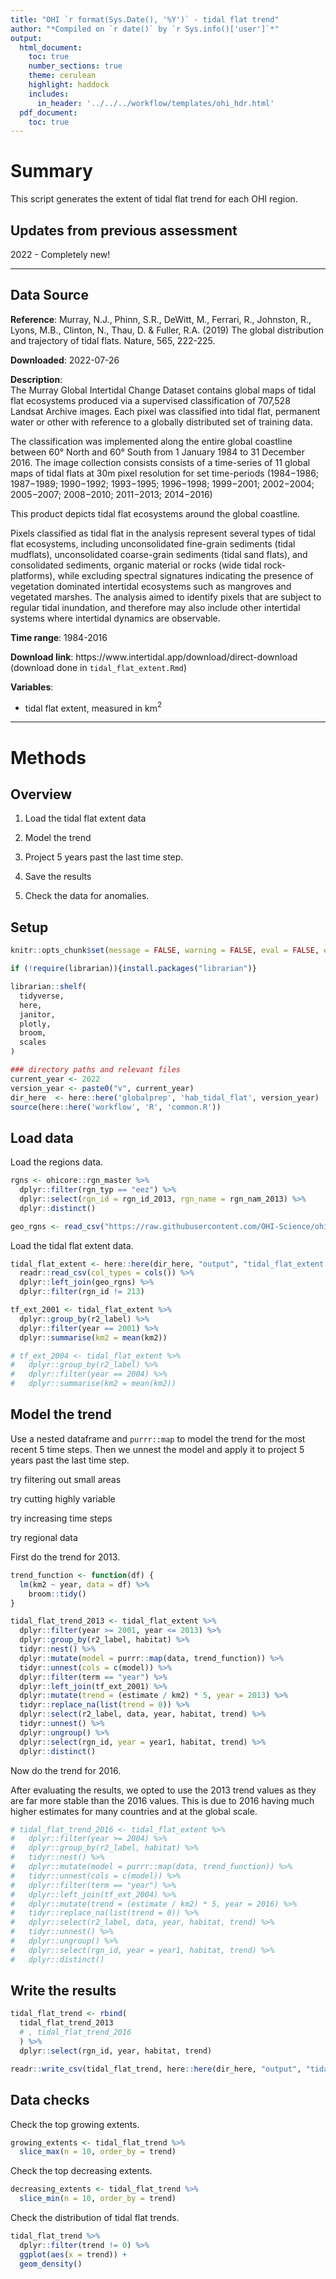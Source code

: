 ```yaml
---
title: "OHI `r format(Sys.Date(), '%Y')` - tidal flat trend"
author: "*Compiled on `r date()` by `r Sys.info()['user']`*"
output: 
  html_document:
    toc: true
    number_sections: true
    theme: cerulean
    highlight: haddock
    includes: 
      in_header: '../../../workflow/templates/ohi_hdr.html'
  pdf_document:
    toc: true
---
```


# Summary

This script generates the extent of tidal flat trend for each OHI region. 


## Updates from previous assessment

2022 - Completely new!

***
## Data Source 

**Reference**: Murray, N.J., Phinn, S.R., DeWitt, M., Ferrari, R., Johnston, R., Lyons, M.B., Clinton, N., Thau, D. & Fuller, R.A. (2019) The global distribution and trajectory of tidal flats. Nature, 565, 222-225.

**Downloaded**: 2022-07-26

**Description**:  
The Murray Global Intertidal Change Dataset contains global maps of tidal flat ecosystems produced via a supervised classification of 707,528 Landsat Archive images. Each pixel was classified into tidal flat, permanent water or other with reference to a globally distributed set of training data.

The classification was implemented along the entire global coastline between 60° North and 60° South from 1 January 1984 to 31 December 2016. The image collection consists consists of a time-series of 11 global maps of tidal flats at 30m pixel resolution for set time-periods (1984−1986; 1987−1989; 1990−1992; 1993−1995; 1996−1998; 1999−2001; 2002−2004; 2005−2007; 2008−2010; 2011−2013; 2014−2016)

This product depicts tidal flat ecosystems around the global coastline.

Pixels classified as tidal flat in the analysis represent several types of tidal flat ecosystems, including unconsolidated fine-grain sediments (tidal mudflats), unconsolidated coarse-grain sediments (tidal sand flats), and consolidated sediments, organic material or rocks (wide tidal rock-platforms), while excluding spectral signatures indicating the presence of vegetation dominated intertidal ecosystems such as mangroves and vegetated marshes. The analysis aimed to identify pixels that are subject to regular tidal inundation, and therefore may also include other intertidal systems where intertidal dynamics are observable.

**Time range**: 1984-2016

**Download link**: https://www.intertidal.app/download/direct-download (download done in `tidal_flat_extent.Rmd`)

**Variables**:

- tidal flat extent, measured in km$^2$

***

# Methods

## Overview

1. Load the tidal flat extent data

2. Model the trend

3. Project 5 years past the last time step.

4. Save the results

5. Check the data for anomalies. 

## Setup

``` r
knitr::opts_chunk$set(message = FALSE, warning = FALSE, eval = FALSE, echo = TRUE)

if (!require(librarian)){install.packages("librarian")}

librarian::shelf(
  tidyverse,
  here,
  janitor,
  plotly,
  broom,
  scales
) 

### directory paths and relevant files
current_year <- 2022
version_year <- paste0("v", current_year)
dir_here  <- here::here('globalprep', 'hab_tidal_flat', version_year)
source(here::here('workflow', 'R', 'common.R'))
```

## Load data

Load the regions data.

```r
rgns <- ohicore::rgn_master %>% 
  dplyr::filter(rgn_typ == "eez") %>% 
  dplyr::select(rgn_id = rgn_id_2013, rgn_name = rgn_nam_2013) %>% 
  dplyr::distinct() 

geo_rgns <- read_csv("https://raw.githubusercontent.com/OHI-Science/ohiprep/master/globalprep/spatial/v2017/output/georegion_labels.csv")
```

Load the tidal flat extent data.

```r
tidal_flat_extent <- here::here(dir_here, "output", "tidal_flat_extent.csv") %>%
  readr::read_csv(col_types = cols()) %>% 
  dplyr::left_join(geo_rgns) %>% 
  dplyr::filter(rgn_id != 213)

tf_ext_2001 <- tidal_flat_extent %>% 
  dplyr::group_by(r2_label) %>% 
  dplyr::filter(year == 2001) %>% 
  dplyr::summarise(km2 = mean(km2))

# tf_ext_2004 <- tidal_flat_extent %>% 
#   dplyr::group_by(r2_label) %>% 
#   dplyr::filter(year == 2004) %>% 
#   dplyr::summarise(km2 = mean(km2))
```

## Model the trend

Use a nested dataframe and `purrr::map` to model the trend for the most recent 5 time steps. Then we unnest the model and apply it to project 5 years past the last time step. 


try filtering out small areas 

try cutting highly variable

try increasing time steps

try regional data


First do the trend for 2013.

```r
trend_function <- function(df) {
  lm(km2 ~ year, data = df) %>% 
    broom::tidy()
}

tidal_flat_trend_2013 <- tidal_flat_extent %>%
  dplyr::filter(year >= 2001, year <= 2013) %>% 
  dplyr::group_by(r2_label, habitat) %>%
  tidyr::nest() %>% 
  dplyr::mutate(model = purrr::map(data, trend_function)) %>% 
  tidyr::unnest(cols = c(model)) %>% 
  dplyr::filter(term == "year") %>% 
  dplyr::left_join(tf_ext_2001) %>% 
  dplyr::mutate(trend = (estimate / km2) * 5, year = 2013) %>% 
  tidyr::replace_na(list(trend = 0)) %>% 
  dplyr::select(r2_label, data, year, habitat, trend) %>% 
  tidyr::unnest() %>% 
  dplyr::ungroup() %>% 
  dplyr::select(rgn_id, year = year1, habitat, trend) %>% 
  dplyr::distinct()
```

Now do the trend for 2016. 

After evaluating the results, we opted to use the 2013 trend values as they are far more stable than the 2016 values. This is due to 2016 having much higher estimates for many countries and at the global scale. 

```r
# tidal_flat_trend_2016 <- tidal_flat_extent %>%
#   dplyr::filter(year >= 2004) %>% 
#   dplyr::group_by(r2_label, habitat) %>%
#   tidyr::nest() %>% 
#   dplyr::mutate(model = purrr::map(data, trend_function)) %>% 
#   tidyr::unnest(cols = c(model)) %>% 
#   dplyr::filter(term == "year") %>% 
#   dplyr::left_join(tf_ext_2004) %>% 
#   dplyr::mutate(trend = (estimate / km2) * 5, year = 2016) %>% 
#   tidyr::replace_na(list(trend = 0)) %>% 
#   dplyr::select(r2_label, data, year, habitat, trend) %>% 
#   tidyr::unnest() %>% 
#   dplyr::ungroup() %>% 
#   dplyr::select(rgn_id, year = year1, habitat, trend) %>% 
#   dplyr::distinct()
```

## Write the results

```r
tidal_flat_trend <- rbind(
  tidal_flat_trend_2013
  # , tidal_flat_trend_2016
  ) %>% 
  dplyr::select(rgn_id, year, habitat, trend)

readr::write_csv(tidal_flat_trend, here::here(dir_here, "output", "tidal_flat_trend.csv"))
```

## Data checks

Check the top growing extents. 

```r
growing_extents <- tidal_flat_trend %>% 
  slice_max(n = 10, order_by = trend)
```

Check the top decreasing extents. 

```r
decreasing_extents <- tidal_flat_trend %>% 
  slice_min(n = 10, order_by = trend)
```

Check the distribution of tidal flat trends.

```r
tidal_flat_trend %>% 
  dplyr::filter(trend != 0) %>% 
  ggplot(aes(x = trend)) + 
  geom_density()
```


















